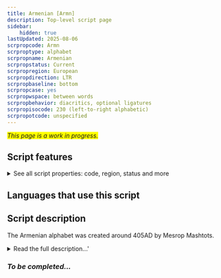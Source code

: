 ```yaml
---
title: Armenian [Armn]
description: Top-level script page
sidebar:
    hidden: true
lastUpdated: 2025-08-06
scrpropcode: Armn
scrproptype: alphabet
scrpropname: Armenian
scrpropstatus: Current
scrpropregion: European
scrpropdirection: LTR
scrpropbaseline: bottom
scrpropcase: yes
scrpropwspace: between words
scrpropbehavior: diacritics, optional ligatures
scrpropisocode: 230 (left-to-right alphabetic)
scrpropotcode: unspecified
---
```


<span style='background-color:yellow'>_This page is a work in progress._</span>


## Script features

<details>
<summary> See all script properties: code, region, status and more</summary>
<ScriptInfo />
</details>

## Languages that use this script

<WsList script='Armn' wsMax='5' />

## Script description

The Armenian alphabet was created around 405AD by Mesrop Mashtots.

<details><summary>Read the full description...'</summary>_Not yet available._</details>

### _To be completed..._

